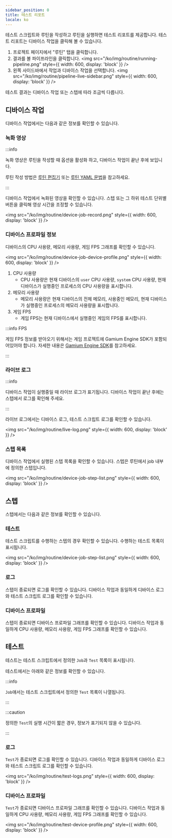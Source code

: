 ```yaml
---
sidebar_position: 0
title: 테스트 리포트
locale: ko
---
```


테스트 스크립트와 루틴을 작성하고 루틴을 실행하면 테스트 리포트를 제공합니다. 테스트 리포트는 디바이스 작업을 클릭해 볼 수 있습니다.

1. 프로젝트 페이지에서 "루틴" 탭을 클릭합니다.
2. 결과를 볼 파이프라인을 클릭합니다.
   <img
     src="/ko/img/routine/running-pipeline.png"
     style={{ width: 600, display: 'block' }}
   />
3. 왼쪽 사이드바에서 작업과 디바이스 작업을 선택합니다.
   <img
     src="/ko/img/routine/pipeline-live-sidebar.png"
     style={{ width: 600, display: 'block' }}
   />

테스트 결과는 디바이스 작업 또는 스텝에 따라 조금씩 다릅니다.

## 디바이스 작업

디바이스 작업에서는 다음과 같은 정보를 확인할 수 있습니다.

### 녹화 영상

:::info

녹화 영상은 루틴을 작성할 때 옵션을 활성화 하고, 디바이스 작업이 끝난 후에 보입니다.

루틴 작성 방법은 [루틴 편집기](./routine/editor) 또는 [루틴 YAML 문법](./routine/syntax)을 참고하세요.

:::

디바이스 작업에서 녹화된 영상을 확인할 수 있습니다. 스텝 또는 그 하위 테스트 단위별 버튼을 클릭해 영상 시간을 조정할 수 있습니다.

<img
  src="/ko/img/routine/device-job-record.png"
  style={{ width: 600, display: 'block' }}
/>

### 디바이스 프로파일 정보

디바이스의 CPU 사용량, 메모리 사용량, 게임 FPS 그래프를 확인할 수 있습니다.

<img
  src="/ko/img/routine/device-job-device-profile.png"
  style={{ width: 600, display: 'block' }}
/>

1. CPU 사용량
   - CPU 사용량은 현재 디바이스의 `user` CPU 사용량, `system` CPU 사용량, 현재 디바이스가 실행중인 프로세스의 CPU 사용량을 표시합니다.
2. 메모리 사용량
   - 메모리 사용량은 현재 디바이스의 전체 메모리, 사용중인 메모리, 현재 디바이스가 실행중인 프로세스의 메모리 사용량을 표시합니다.
3. 게임 FPS
   - 게임 FPS는 현재 디바이스에서 실행중인 게임의 FPS를 표시합니다.

:::info FPS

게임 FPS 정보를 받아오기 위해서는 게임 프로젝트에 Gamium Engine SDK가 포함되어있어야 합니다. 자세한 내용은 [Gamium Engine SDK](https://gamium.dogutech.io/docs/engine/unity/project-configuration)를 참고하세요.

:::

### 라이브 로그

:::info

디바이스 작업이 실행중일 때 라이브 로그가 표기됩니다. 디바이스 작업이 끝난 후에는 스텝에서 로그를 확인해 주세요.

:::

라이브 로그에서는 디바이스 로그, 테스트 스크립트 로그를 확인할 수 있습니다.

<img
  src="/ko/img/routine/live-log.png"
  style={{ width: 600, display: 'block' }}
/>

### 스텝 목록

디바이스 작업에서 실행된 스텝 목록을 확인할 수 있습니다. 스텝은 루틴에서 job 내부에 정의한 스텝입니다.

<img
  src="/ko/img/routine/device-job-step-list.png"
  style={{ width: 600, display: 'block' }}
/>

## 스텝

스텝에서는 다음과 같은 정보를 확인할 수 있습니다.

### 테스트

테스트 스크립트를 수행하는 스텝의 경우 확인할 수 있습니다. 수행하는 테스트 목록이 표시됩니다.

<img
  src="/ko/img/routine/device-job-step-list.png"
  style={{ width: 600, display: 'block' }}
/>

### 로그

스텝이 종료되면 로그를 확인할 수 있습니다. 디바이스 작업과 동일하게 디바이스 로그와 테스트 스크립트 로그를 확인할 수 있습니다.

### 디바이스 프로파일

스텝이 종료되면 디바이스 프로파일 그래프를 확인할 수 있습니다. 디바이스 작업과 동일하게 CPU 사용량, 메모리 사용량, 게임 FPS 그래프를 확인할 수 있습니다.

## 테스트

테스트는 테스트 스크립트에서 정의한 `Job`과 `Test` 목록이 표시됩니다.

테스트에서는 아래와 같은 정보를 확인할 수 있습니다.

:::info

`Job`애서는 테스트 스크립트에서 정의한 `Test` 목록이 나열됩니다.

:::

:::caution

정의한 `Test`의 실행 시간이 짧은 경우, 정보가 표기되지 않을 수 있습니다.

:::

### 로그

`Test`가 종료되면 로그를 확인할 수 있습니다. 디바이스 작업과 동일하게 디바이스 로그와 테스트 스크립트 로그를 확인할 수 있습니다.

<img
  src="/ko/img/routine/test-logs.png"
  style={{ width: 600, display: 'block' }}
/>

### 디바이스 프로파일

`Test`가 종료되면 디바이스 프로파일 그래프를 확인할 수 있습니다. 디바이스 작업과 동일하게 CPU 사용량, 메모리 사용량, 게임 FPS 그래프를 확인할 수 있습니다.

<img
  src="/ko/img/routine/test-device-profile.png"
  style={{ width: 600, display: 'block' }}
/>
